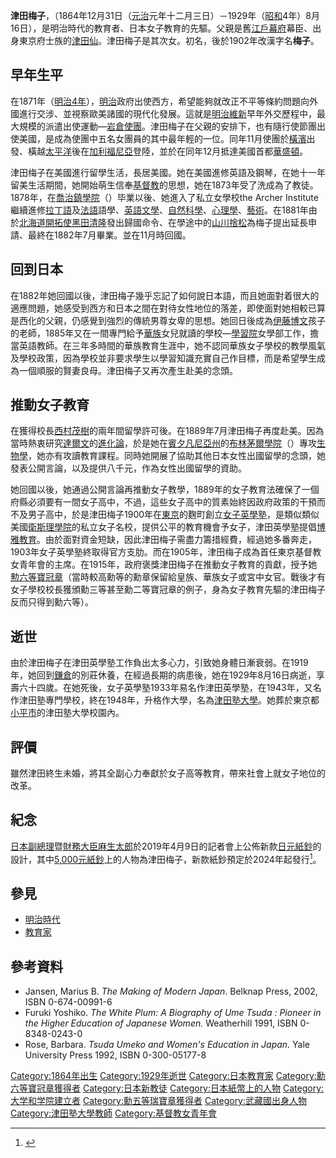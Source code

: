 {{Infobox Biography
| subject_name   = 津田梅子
| image_name     = Tsuda Umeko.gif|frame|right
| image_size     = 150px
| image_caption  = 津田梅子 
| date_of_birth  = {{birth date|1864|12|31}}
| place_of_birth = {{flagicon|Japan}} [[日本|日本]][[江戶|江戶]]牛込南御徒町<br>（今 [[東京都|東京都]][[新宿区|新宿区]][[南町_(新宿区)|南町]]）
| date_of_death  = {{death date and age|1929|8|16|1864|12|31}}
| place_of_death = {{flagicon|Japan}} [[日本|日本]][[神奈川縣|神奈川縣]][[鎌倉町|鎌倉町]]
| resting_place       = {{flagicon|Japan}}東京都[[小平市|小平市]][[津田塾大學|津田塾大學]]校園內
| occupation     = [[教育家|教育家]]
}}
'''津田梅子'''，（1864年12月31日（[[元治|元治]]元年十二月三日）－1929年（[[昭和|昭和]]4年）8月16日），是明治時代的教育者、日本女子教育的先驅。父親是舊[[江戶幕府|江戶幕府]]幕臣、出身東京府士族的[[津田仙|津田仙]]。津田梅子是其次女。初名{{jpn|hg='''むめ'''|rm=mume|link=no}}，後於1902年改漢字名'''梅子'''。

== 早年生平 ==
{{japanese|japanese=津田梅子|kana=つだ うめこ|romaji=Tsuda Umeko}}
在1871年（[[明治|明治4年]]），[[明治|明治]]政府出使西方，希望能夠就改正不平等條約問題向外國進行交涉、並視察歐美諸國的現代化發展。這就是[[明治維新|明治維新]]早年外交歷程中，最大規模的派遣出使運動—[[岩倉使團|岩倉使團]]。津田梅子在父親的安排下，也有隨行使節團出使美國，是成為使團中五名女團員的其中最年輕的一位。同年11月使團於[[橫濱|橫濱]]出發、橫越[[太平洋|太平洋]]後在[[加利福尼亞|加利福尼亞]]登陸，並於在同年12月抵達美國首都[[華盛頓|華盛頓]]。

津田梅子在美國進行留學生活，長居美國。她在美國進修英語及鋼琴，在她十一年留美生活期間，她開始萌生信奉[[基督教|基督教]]的思想，她在1873年受了洗成為了教徒。1878年，在[[喬治鎮學院|喬治鎮學院]]（{{lang|en|Georgetown Collegiate Institute}}）毕業以後、她進入了私立女學校the Archer Institute繼續進修[[拉丁語|拉丁語]]及[[法語|法語]]語學、[[英語文學|英語文學]]、[[自然科學|自然科學]]、[[心理學|心理學]]、[[藝術|藝術]]。在1881年由於[[北海道開拓使|北海道開拓使]][[黑田清隆|黑田清隆]]發出歸國命令、在學途中的[[山川捨松|山川捨松]]為梅子提出延長申請、最終在1882年7月畢業。並在11月時回國。

== 回到日本 ==
在1882年她回國以後，津田梅子幾乎忘記了如何說日本語，而且她面對着很大的適應問題，她感受到西方和日本之間在對待女性地位的落差，即使面對她相較已算是西化的父親，仍感覺到強烈的傳統男尊女卑的思想。她回日後成為[[伊藤博文|伊藤博文]]孩子的老師，1885年又在一間專門給予[[華族|華族]]女兒就讀的學校—[[學習院|學習院]]女學部工作，擔當英語教師。在三年多時間的華族教育生涯中，她不認同華族女子學校的教學風氣及學校政策，因為學校並非要求學生以學習知識充實自己作目標，而是希望學生成為一個順服的賢妻良母。津田梅子又再次產生赴美的念頭。

== 推動女子教育==

在獲得校長[[西村茂樹|西村茂樹]]的兩年間留學許可後。在1889年7月津田梅子再度赴美。因為當時熱衷研究[[達爾文|達爾文]]的[[進化論|進化論]]，於是她在[[賓夕凡尼亞州|賓夕凡尼亞州]]的[[布林茅爾學院|布林茅爾學院]]（{{lang|ja|Bryn Mawr College}}）專攻[[生物學|生物學]]，她亦有攻讀教育課程。同時她開展了協助其他日本女性出國留學的念頭，她發表公開言論，以及提供八千元，作為女性出國留學的資助。

她回國以後，她通過公開言論再推動女子教學，1889年的女子教育法確保了一個府縣必須要有一間女子高中，不過，這些女子高中的質素始終因政府政策的干預而不及男子高中，於是津田梅子1900年在[[東京|東京]]的麴町創立[[女子英學塾|女子英學塾]]，是類似類似美國[[衛斯理學院|衛斯理學院]]的私立女子名校，提供公平的教育機會予女子，津田英學塾提倡[[博雅教育|博雅教育]]。由於面對資金短缺，因此津田梅子需盡力籌措經費，經過她多番奔走，1903年女子英學塾終取得官方支肋。而在1905年，津田梅子成為首任東京基督教女青年會的主席。在1915年，政府褒獎津田梅子在推動女子教育的貢獻，授予她[[勲六等|勲六等]][[寶冠章|寶冠章]]（當時較高勳等的勳章保留給皇族、華族女子或宮中女官。戰後才有女子學校校長獲頒勳三等甚至勳二等寶冠章的例子，身為女子教育先驅的津田梅子反而只得到勳六等）。

== 逝世 ==

由於津田梅子在津田英學塾工作負出太多心力，引致她身體日漸衰弱。在1919年，她回到[[鎌倉|鎌倉]]的別莊休養，在經過長期的病患後，她在1929年8月16日病逝，享壽六十四歲。在她死後，女子英學塾1933年易名作津田英學塾，在1943年，又名作津田塾專門學校，終在1948年，升格作大學，名為[[津田塾大學|津田塾大學]]。她葬於東京都[[小平市|小平市]]的津田塾大學校園內。

== 評價 ==
雖然津田終生未婚，將其全副心力奉獻於女子高等教育，帶來社會上就女子地位的改革。

==紀念==
[[日本副總理|日本副總理]]暨[[財務大臣|財務大臣]][[麻生太郎|麻生太郎]]於2019年4月9日的記者會上公佈新款[[日本銀行券|日元紙鈔]]的設計，其中[[五千日圓紙幣|5,000元紙鈔]]上的人物為津田梅子，新款紙鈔預定於2024年起發行<ref>{{cite news |url=https://www3.nhk.or.jp/news/html/20190409/k10011877791000.html?utm_int=news_contents_news-main_001 |title=新１万円札「渋沢栄一」紙幣デザインを発表 ５年後めど発行 |publisher=NHK |date=2019-04-09 |language=ja |accessdate=2019-04-09 |archive-date=2019-05-02 |archive-url=https://web.archive.org/web/20190502013829/https://www3.nhk.or.jp/news/html/20190409/k10011877791000.html?utm_int=news_contents_news-main_001 |dead-url=yes }}</ref>。

== 參見 ==
* [[明治時代|明治時代]]
* [[教育家|教育家]]

==參考資料==
{{Commonscat|Tsuda Umeko}}
{{reflist}}
* Jansen, Marius B. ''The Making of Modern Japan''. Belknap Press, 2002, ISBN 0-674-00991-6
* Furuki Yoshiko. ''The White Plum: A Biography of Ume Tsuda : Pioneer in the Higher Education of Japanese Women.'' Weatherhill 1991, ISBN 0-8348-0243-0
* Rose, Barbara. ''Tsuda Umeko and Women's Education in Japan''. Yale University Press 1992, ISBN 0-300-05177-8

{{日本紙幣上的人物}}

{{Authority control}}
{{DEFAULTSORT:Tsuda, Umeko}}
[[Category:1864年出生|Category:1864年出生]]
[[Category:1929年逝世|Category:1929年逝世]]
[[Category:日本教育家|Category:日本教育家]]
[[Category:勳六等寶冠章獲得者|Category:勳六等寶冠章獲得者]]
[[Category:日本新教徒|Category:日本新教徒]]
[[Category:日本紙幣上的人物|Category:日本紙幣上的人物]]
[[Category:大学和学院建立者|Category:大学和学院建立者]]
[[Category:勳五等瑞寶章獲得者|Category:勳五等瑞寶章獲得者]]
[[Category:武藏國出身人物|Category:武藏國出身人物]]
[[Category:津田塾大學教師|Category:津田塾大學教師]]
[[Category:基督教女青年會|Category:基督教女青年會]]
